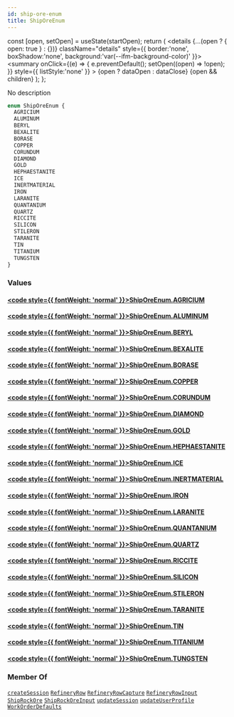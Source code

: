 ```yaml
---
id: ship-ore-enum
title: ShipOreEnum
---
```









  const [open, setOpen] = useState(startOpen);
  return (
    <details {...(open ? { open: true } : {})} className="details" style={{ border:'none', boxShadow:'none', background:'var(--ifm-background-color)' }}>
      <summary
        onClick={(e) => {
          e.preventDefault();
          setOpen((open) => !open);
        }}
        style={{ listStyle:'none' }}
      >
      {open ? dataOpen : dataClose}
      </summary>
      {open && children}
    </details>
  );
};








No description


```graphql
enum ShipOreEnum {
  AGRICIUM
  ALUMINUM
  BERYL
  BEXALITE
  BORASE
  COPPER
  CORUNDUM
  DIAMOND
  GOLD
  HEPHAESTANITE
  ICE
  INERTMATERIAL
  IRON
  LARANITE
  QUANTANIUM
  QUARTZ
  RICCITE
  SILICON
  STILERON
  TARANITE
  TIN
  TITANIUM
  TUNGSTEN
}
```




### Values

#### [<code style={{ fontWeight: 'normal' }}>ShipOreEnum.<b>AGRICIUM</b></code>](#)  



#### [<code style={{ fontWeight: 'normal' }}>ShipOreEnum.<b>ALUMINUM</b></code>](#)  



#### [<code style={{ fontWeight: 'normal' }}>ShipOreEnum.<b>BERYL</b></code>](#)  



#### [<code style={{ fontWeight: 'normal' }}>ShipOreEnum.<b>BEXALITE</b></code>](#)  



#### [<code style={{ fontWeight: 'normal' }}>ShipOreEnum.<b>BORASE</b></code>](#)  



#### [<code style={{ fontWeight: 'normal' }}>ShipOreEnum.<b>COPPER</b></code>](#)  



#### [<code style={{ fontWeight: 'normal' }}>ShipOreEnum.<b>CORUNDUM</b></code>](#)  



#### [<code style={{ fontWeight: 'normal' }}>ShipOreEnum.<b>DIAMOND</b></code>](#)  



#### [<code style={{ fontWeight: 'normal' }}>ShipOreEnum.<b>GOLD</b></code>](#)  



#### [<code style={{ fontWeight: 'normal' }}>ShipOreEnum.<b>HEPHAESTANITE</b></code>](#)  



#### [<code style={{ fontWeight: 'normal' }}>ShipOreEnum.<b>ICE</b></code>](#)  



#### [<code style={{ fontWeight: 'normal' }}>ShipOreEnum.<b>INERTMATERIAL</b></code>](#)  



#### [<code style={{ fontWeight: 'normal' }}>ShipOreEnum.<b>IRON</b></code>](#)  



#### [<code style={{ fontWeight: 'normal' }}>ShipOreEnum.<b>LARANITE</b></code>](#)  



#### [<code style={{ fontWeight: 'normal' }}>ShipOreEnum.<b>QUANTANIUM</b></code>](#)  



#### [<code style={{ fontWeight: 'normal' }}>ShipOreEnum.<b>QUARTZ</b></code>](#)  



#### [<code style={{ fontWeight: 'normal' }}>ShipOreEnum.<b>RICCITE</b></code>](#)  



#### [<code style={{ fontWeight: 'normal' }}>ShipOreEnum.<b>SILICON</b></code>](#)  



#### [<code style={{ fontWeight: 'normal' }}>ShipOreEnum.<b>STILERON</b></code>](#)  



#### [<code style={{ fontWeight: 'normal' }}>ShipOreEnum.<b>TARANITE</b></code>](#)  



#### [<code style={{ fontWeight: 'normal' }}>ShipOreEnum.<b>TIN</b></code>](#)  



#### [<code style={{ fontWeight: 'normal' }}>ShipOreEnum.<b>TITANIUM</b></code>](#)  



#### [<code style={{ fontWeight: 'normal' }}>ShipOreEnum.<b>TUNGSTEN</b></code>](#)  







### Member Of

[`createSession`](/api/operations/mutations/create-session)  <Badge class="badge badge--secondary badge--relation" text="mutation"/><Bullet />[`RefineryRow`](/api/types/objects/refinery-row)  <Badge class="badge badge--secondary badge--relation" text="object"/><Bullet />[`RefineryRowCapture`](/api/types/objects/refinery-row-capture)  <Badge class="badge badge--secondary badge--relation" text="object"/><Bullet />[`RefineryRowInput`](/api/types/inputs/refinery-row-input)  <Badge class="badge badge--secondary badge--relation" text="input"/><Bullet />[`ShipRockOre`](/api/types/objects/ship-rock-ore)  <Badge class="badge badge--secondary badge--relation" text="object"/><Bullet />[`ShipRockOreInput`](/api/types/inputs/ship-rock-ore-input)  <Badge class="badge badge--secondary badge--relation" text="input"/><Bullet />[`updateSession`](/api/operations/mutations/update-session)  <Badge class="badge badge--secondary badge--relation" text="mutation"/><Bullet />[`updateUserProfile`](/api/operations/mutations/update-user-profile)  <Badge class="badge badge--secondary badge--relation" text="mutation"/><Bullet />[`WorkOrderDefaults`](/api/types/objects/work-order-defaults)  <Badge class="badge badge--secondary badge--relation" text="object"/>